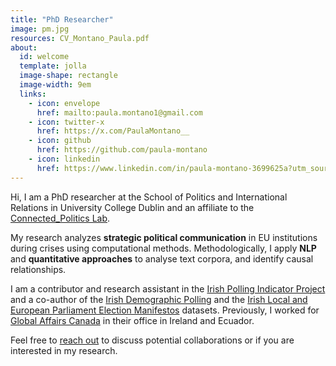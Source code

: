 ```yaml
---
title: "PhD Researcher"
image: pm.jpg
resources: CV_Montano_Paula.pdf
about: 
  id: welcome
  template: jolla 
  image-shape: rectangle
  image-width: 9em
  links:
    - icon: envelope 
      href: mailto:paula.montano1@gmail.com
    - icon: twitter-x
      href: https://x.com/PaulaMontano__
    - icon: github
      href: https://github.com/paula-montano
    - icon: linkedin
      href: https://www.linkedin.com/in/paula-montano-3699625a?utm_source=share&utm_campaign=s       hare_via&utm_content=profile&utm_medium=ios_app
---
```



:::{#welcome}
::: {.justify}

Hi, I am a PhD researcher at the School of Politics and International Relations in University College Dublin and an affiliate to the [Connected_Politics Lab](https://www.ucd.ie/connected_politics/). 

My research analyzes __strategic political communication__ in EU institutions during crises using computational methods. Methodologically, I apply __NLP__ and __quantitative approaches__ to analyse text corpora, and identify causal relationships.

I am a contributor and research assistant in the [Irish Polling Indicator Project](https://pollingindicator.com/) and a co-author of the [Irish Demographic Polling](https://github.com/Irish-Dem-Polling/datasets) and the [Irish Local and European Parliament Election Manifestos](https://github.com/stefan-mueller/iemanifestos) datasets. Previously, I worked for [Global Affairs Canada](https://www.international.gc.ca/global-affairs-affaires-mondiales/home-accueil.aspx?lang=eng) in their office in Ireland and Ecuador.  

Feel free to [reach out](mailto:paula.montano1@gmail.com) to discuss potential collaborations or if you are interested in my research.

:::
:::

